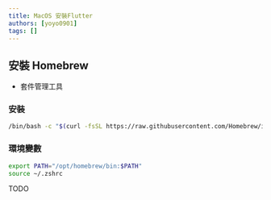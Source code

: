 ```yaml
---
title: MacOS 安裝Flutter
authors: [yoyo0901]
tags: []
---
```


## 安裝 Homebrew

- 套件管理工具

### 安裝

```bash
/bin/bash -c "$(curl -fsSL https://raw.githubusercontent.com/Homebrew/install/HEAD/install.sh)"
```

### 環境變數

```bash
export PATH="/opt/homebrew/bin:$PATH"
source ~/.zshrc
```

TODO
